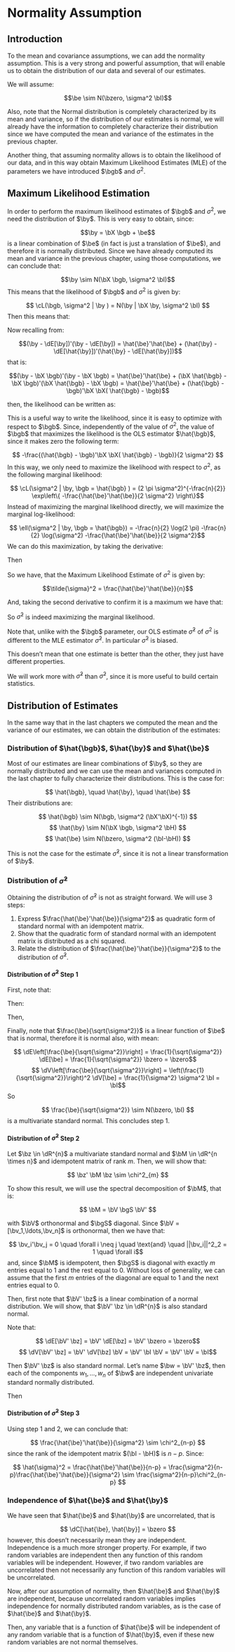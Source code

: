 # Normality Assumption

## Introduction

To the mean and covariance assumptions, we can add the normality assumption. This
is a very strong and powerful assumption, that will enable us to obtain the 
distribution of  our data and several of our estimates.

We will assume:

$$\be \sim N(\bzero, \sigma^2 \bI)$$

Also, note that the Normal distribution is completely characterized by its 
mean and variance, so if the distribution of our estimates is normal, we will
already have the information to completely characterize their distribution since
we have computed the mean and variance of the estimates in the previous chapter.

Another thing, that assuming normality allows is to obtain the likelihood of our
data, and in this way obtain Maximum Likelihood Estimates (MLE) of the parameters
we have introduced $\bgb$ and $\sigma^2$.

## Maximum Likelihood Estimation

In order to perform the maximum likelihood estimates of $\bgb$ and $\sigma^2$, we
need the distribution of $\by$. This is very easy to obtain, since:

$$\by = \bX \bgb + \be$$
is a linear combination of $\be$ (in fact is just a translation of $\be$), and
therefore it is normally distributed. Since we have already computed its mean 
and variance in the previous chapter, using those computations, we can conclude
that:

$$\by \sim N(\bX \bgb, \sigma^2 \bI)$$
This means that the likelihood of $\bgb$ and $\sigma^2$ is given by:

$$ \cL(\bgb, \sigma^2 | \by ) = N(\by | \bX \by, \sigma^2 \bI) $$
Then this means that:

\begin{align*}
  \cL(\bgb, \sigma^2 | \by )
    &= (2 \pi)^{-\frac{n}{2}} |\sigma^2 \bI|^{-\frac{1}{2}} \exp\left\{ -\frac{1}{2}(\by - \bX \bgb)'(\sigma^2 \bI)^{-1}(\by - \bX \bgb) \right\}    \\
    &= (2 \pi)^{-\frac{n}{2}} (\sigma^2)^{-\frac{n}{2}} |\bI| \exp\left\{ -\frac{1}{2}(\by - \bX \bgb)'\frac{\bI}{\sigma^2}(\by - \bX \bgb) \right\} \\
    &= (2 \pi \sigma^2)^{-\frac{n}{2}} \exp\left\{ -\frac{1}{2 \sigma^2}(\by - \bX \bgb)'(\by - \bX \bgb) \right\}                                   \\
    &= (2 \pi \sigma^2)^{-\frac{n}{2}} \exp\left\{ -\frac{1}{2 \sigma^2}(\by - \bX \bgb)'(\by - \bX \bgb) \right\}                                   \\
    &= (2 \pi \sigma^2)^{-\frac{n}{2}} \exp\left\{ -\frac{1}{2 \sigma^2}(\by - \bX \bgb)'(\by - \bX \bgb) \right\}                                   \\
\end{align*}

Now recalling from:

$$(\by - \dE[\by])'(\by - \dE[\by]) = \hat{\be}'\hat{\be} + (\hat{\by} - \dE[\hat{\by}])'(\hat{\by} - \dE[\hat{\by}])$$
that is:

$$(\by - \bX \bgb)'(\by - \bX \bgb) = \hat{\be}'\hat{\be} + (\bX \hat{\bgb} - \bX \bgb)'(\bX \hat{\bgb} - \bX \bgb) = \hat{\be}'\hat{\be} + (\hat{\bgb} - \bgb)'\bX \bX( \hat{\bgb} - \bgb)$$

then, the likelihood can be written as:

\begin{align*}
  \cL(\bgb, \sigma^2 | \by )
    &= (2 \pi \sigma^2)^{-\frac{n}{2}} \exp\left\{ -\frac{1}{2 \sigma^2}(\by - \bX \bgb)'(\by - \bX \bgb) \right\}                                                      \\
    &= (2 \pi \sigma^2)^{-\frac{n}{2}} \exp\left\{ -\frac{\hat{\be}'\hat{\be}}{2 \sigma^2} -\frac{(\hat{\bgb} - \bgb)'\bX \bX( \hat{\bgb} - \bgb)}{2 \sigma^2} \right\} \\
\end{align*}

This is a useful way to write the likelihood, since it is easy to optimize with
respect to $\bgb$. Since, independently of the value of $\sigma^2$, the value of
$\bgb$ that maximizes the likelihood is the OLS estimator $\hat{\bgb}$, since it
makes zero the following term:

$$ -\frac{(\hat{\bgb} - \bgb)'\bX \bX( \hat{\bgb} - \bgb)}{2 \sigma^2} $$
In this way, we only need to maximize the likelihood with respect to $\sigma^2$,
as the following marginal likelihood:

$$ \cL(\sigma^2 | \by, \bgb = \hat{\bgb} ) =  (2 \pi \sigma^2)^{-\frac{n}{2}} \exp\left\{ -\frac{\hat{\be}'\hat{\be}}{2 \sigma^2} \right\}$$
Instead of maximizing the marginal likelihood directly, we will maximize the 
marginal log-likelihood:

$$ \ell(\sigma^2 | \by, \bgb = \hat{\bgb}) = -\frac{n}{2} \log(2 \pi) -\frac{n}{2} \log(\sigma^2) -\frac{\hat{\be}'\hat{\be}}{2 \sigma^2}$$
We can do this maximization, by taking the derivative:

\begin{align*}
  \frac{d \ell}{d \sigma^2} 
    &=        -\frac{n}{2 \sigma^2} + \frac{\hat{\be}'\hat{\be}}{2 (\sigma^2)^2} 
\end{align*}

Then

\begin{align*}
  \frac{d \ell}{d \sigma^2} =0
    &\implies -\frac{n}{2 \sigma^2} + \frac{\hat{\be}'\hat{\be}}{2 (\sigma^2)^2} = 0 \\
    &\implies -n + \frac{\hat{\be}'\hat{\be}}{\sigma^2} = 0                          \\
    &\implies \frac{\hat{\be}'\hat{\be}}{\sigma^2} = n                               \\
    &\implies \sigma^2 = \frac{\hat{\be}'\hat{\be}}{n}                               \\
\end{align*}

So we have, that the Maximum Likelihood Estimate of $\sigma^2$ is given by:

$$\tilde{\sigma}^2 = \frac{\hat{\be}'\hat{\be}}{n}$$

And, taking the second derivative to confirm it is a maximum we have that:

\begin{align*}
  \frac{d^2 \ell}{d (\sigma^2)^2} \bigg|_{\sigma^2 = \tilde{\sigma}^2}
    &= \frac{n}{2 (\tilde{\sigma}^2)^2} - \frac{\hat{\be}'\hat{\be}}{(\tilde{\sigma}^2)^3} \\
    &= \frac{n}{2 (\tilde{\sigma}^2)^2} - \frac{n}{(\tilde{\sigma}^2)^2}                   \\
    &= - \frac{n}{(2 \tilde{\sigma}^2)^2}                                                  \\
    &\leq 0                                                  
\end{align*}

So $\tilde{\sigma}^2$ is indeed maximizing the marginal likelihood.

Note that, unlike with the $\bgb$ parameter, our OLS estimate $\hat{\sigma}^2$
of $\sigma^2$ is different to the MLE estimator $\tilde{\sigma}^2$. In particular
$\tilde{\sigma}^2$ is biased.

This doesn't mean that one estimate is better than the other, they just have 
different properties.

We will work more with $\hat{\sigma}^2$ than $\tilde{\sigma}^2$, since it is more
useful to build certain statistics.

## Distribution of Estimates

In the same way that in the last chapters we computed the mean and the variance 
of our estimates, we can obtain the distribution of the estimates:

### Distribution of $\hat{\bgb}$, $\hat{\by}$ and $\hat{\be}$

Most of our estimates are linear combinations of $\by$, so they are normally 
distributed and we can use the mean and variances computed in the last chapter
to fully characterize their distributions. This is the case for:

$$ \hat{\bgb}, \quad \hat{\by}, \quad \hat{\be} $$
Their distributions are:

$$ \hat{\bgb} \sim N(\bgb, \sigma^2 (\bX'\bX)^{-1}) $$
$$ \hat{\by} \sim N(\bX \bgb, \sigma^2 \bH) $$
$$ \hat{\be} \sim N(\bzero, \sigma^2 (\bI-\bH)) $$

This is not the case for the estimate $\hat{\sigma}^2$, since it is not a linear
transformation of $\by$.

### Distribution of $\hat{\sigma}^2$

Obtaining the distribution of $\hat{\sigma}^2$ is not as straight forward. We
will use 3 steps:

1. Express $\frac{\hat{\be}'\hat{\be}}{\sigma^2}$ as quadratic form of standard
normal with an idempotent matrix.
2. Show that the quadratic form of standard normal with an idempotent matrix is
distributed as a chi squared.
3. Relate the distribution of $\frac{\hat{\be}'\hat{\be}}{\sigma^2}$ to the 
distribution of $\hat{\sigma}^2$.

#### Distribution of $\hat{\sigma}^2$ Step 1

First, note that:

\begin{align*}
  (\bI - \bH) \by
    &= (\bI - \bH) (\bX \bgb + \be)                    && \text{since $\by = \bX \bgb + \be$}  \\
    &= \bI \bX \bgb - \bH \bX \bgb + \bI \be - \bH \be                                         \\
    &= \bX \bgb - \bX \bgb + \be - \bH \be             && \text{since $\bH \bX = \bX$}         \\
    &= \be - \bH \be                                                                           \\
    &= (\bI - \bH) \be                                                                         \\
\end{align*}

Then:

\begin{align*}
  \by' (\bI - \bH) \by
    &= \by' (\bI - \bH) (\bI - \bH) \by  && \text{since $(\bI - \bH)$ is idempotent}         \\
    &= \be' (\bI - \bH) (\bI - \bH) \be  && \text{since $(\bI - \bH) \by = (\bI - \bH) \be$} \\
    &= \be' (\bI - \bH) \be              && \text{since $(\bI - \bH)$ is idempotent}         \\
\end{align*}

Then,

\begin{align*}
  \frac{\hat{\be}'\hat{\be}}{\sigma^2}
    &= \frac{\by' (\bI - \bH) \by}{\sigma^2}  && \text{since $\hat{\be}'\hat{\be} = \by' (\bI - \bH) \by$}  \\
    &= \frac{\be' (\bI - \bH) \be}{\sigma^2}  && \text{since $\be' (\bI - \bH) \be = \by' (\bI - \bH) \by$} \\
    &= \frac{\be}{\sqrt{\sigma^2}}' (\bI - \bH) \frac{\be}{\sqrt{\sigma^2}}                                 \\
\end{align*}

Finally, note that $\frac{\be}{\sqrt{\sigma^2}}$ is a linear function of $\be$ 
that is normal, therefore it is normal also, with mean:

$$ \dE\left[\frac{\be}{\sqrt{\sigma^2}}\right] =  \frac{1}{\sqrt{\sigma^2}} \dE[\be] = \frac{1}{\sqrt{\sigma^2}} \bzero = \bzero$$
$$ \dV\left[\frac{\be}{\sqrt{\sigma^2}}\right] =  \left(\frac{1}{\sqrt{\sigma^2}}\right)^2 \dV[\be] = \frac{1}{\sigma^2} \sigma^2 \bI = \bI$$
So

$$ \frac{\be}{\sqrt{\sigma^2}} \sim N(\bzero, \bI) $$
is a multivariate standard normal. This concludes step 1.

#### Distribution of $\hat{\sigma}^2$ Step 2

Let $\bz \in \dR^{n}$ a multivariate standard normal and $\bM \in \dR^{n \times n}$
and idempotent matrix of rank $m$. Then, we will show that:

$$ \bz' \bM \bz \sim \chi^2_{m} $$

To show this result, we will use the spectral decomposition of $\bM$, that is:

$$ \bM = \bV \bgS \bV' $$

with $\bV$ orthonormal and $\bgS$ diagonal. Since $\bV = [\bv_1,\ldots,\bv_n]$ is
orthonormal, then we have that:

$$ \bv_i'\bv_j = 0 \quad \forall i \neq j \quad \text{and} \quad ||\bv_i||^2_2 = 1 \quad \forall i$$
and, since $\bM$ is idempotent, then $\bgS$ is diagonal with exactly $m$ entries
equal to $1$ and the rest equal to $0$. Without loss of generality, we
can assume that the first $m$ entries of the diagonal are equal to $1$ and the 
next entries equal to $0$.

Then, first note that $\bV' \bz$ is a linear combination of a normal distribution.
We will show, that $\bV' \bz \in \dR^{n}$ is also standard normal.

Note that:

$$ \dE[\bV' \bz] =  \bV' \dE[\bz] = \bV' \bzero = \bzero$$
$$ \dV[\bV' \bz] =  \bV' \dV[\bz] \bV = \bV' \bI \bV = \bV' \bV = \bI$$

Then $\bV' \bz$ is also standard normal. Let's name $\bw = \bV' \bz$, then each of
the components $w_1,\ldots,w_n$ of $\bw$ are independent univariate standard normally
distributed.

Then

\begin{align*}
  \bz' \bM \bz
    &= \bz' (\bV \bgS \bV') \bz       && \text{using the spectral decomposition of $\bM$}         \\
    &= (\bV' \bz)' \bgS (\bV' \bz)                                                                \\
    &= \bw' \bgS \bw                  && \text{since $\bw = \bV' \bz$}                            \\
    &= \sum_{i=1}^n [\bgS]_{ii} w_i^2                                                             \\
    &= \sum_{i=1}^{m} w_i^2           && \text{since only the first $m$ entries are equal to $1$} \\
    &\sim \chi^2_m                    && \text{by definition of the $\chi^2$ distribution}        \\
\end{align*} 

#### Distribution of $\hat{\sigma}^2$ Step 3

Using step 1 and 2, we can conclude that:

$$ \frac{\hat{\be}'\hat{\be}}{\sigma^2} \sim \chi^2_{n-p} $$
since the rank of the idempotent matrix $(\bI - \bH)$ is $n-p$. Since:

$$ \hat{\sigma}^2 = \frac{\hat{\be}'\hat{\be}}{n-p} = \frac{\sigma^2}{n-p}\frac{\hat{\be}'\hat{\be}}{\sigma^2} \sim \frac{\sigma^2}{n-p}\chi^2_{n-p} $$

### Independence of $\hat{\be}$ and $\hat{\by}$

We have seen that $\hat{\be}$ and $\hat{\by}$ are uncorrelated, that is

$$ \dC[\hat{\be}, \hat{\by}] = \bzero $$
however, this doesn't necessarily mean they are independent. Independence is a 
much more stronger property. For example, if two random variables are independent
then any function of this random variables will be independent. However, if two 
random variables are uncorrelated then not necessarily any function of this 
random variables will be uncorrelated.

Now, after our assumption of normality, then $\hat{\be}$ and $\hat{\by}$ are 
independent, because uncorrelated random variables implies independence for
normally distributed random variables, as is the case of $\hat{\be}$ and $\hat{\by}$.

Then, any variable that is a function of $\hat{\be}$ will be independent of any
random variable that is a function of $\hat{\by}$, even if these new random
variables are not normal themselves.



































